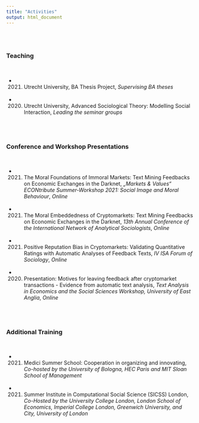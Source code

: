 ```yaml
---
title: "Activities"
output: html_document
---
```


<br/>
<br/>

### Teaching
<br/>

- 2021. Utrecht University, BA Thesis Project, *Supervising BA theses*
<br/>
<br/>

- 2020. Utrecht University, Advanced Sociological Theory: Modelling Social Interaction, *Leading the seminar groups*  
 <br/>  
 <br/>  



### Conference and Workshop Presentations
<br/>

- 2021. The Moral Foundations of Immoral Markets: Text Mining Feedbacks on Economic Exchanges in the Darknet, *„Markets & Values“ ECONtribute Summer-Workshop 2021: Social Image and Moral Behaviour*, *Online*  
<br/>

- 2021. The Moral Embeddedness of Cryptomarkets: Text Mining Feedbacks on Economic Exchanges in the Darknet, *13th Annual Conference of the International Network of Analytical Sociologists*, *Online*  
<br/>

- 2021. Positive Reputation Bias in Cryptomarkets: Validating Quantitative Ratings with Automatic Analyses of Feedback Texts, *IV ISA Forum of Sociology*, *Online*  
<br/>

- 2020. Presentation: Motives for leaving feedback after cryptomarket transactions - Evidence from automatic text analysis, *Text Analysis in Economics and the Social Sciences Workshop, University of East Anglia*, *Online*  
 <br/>  
 <br/>  



### Additional Training
<br/>

- 2021. Medici Summer School: Cooperation in organizing and innovating, *Co-hosted by the University of Bologna, HEC Paris and MIT Sloan School of Management*
<br/>
<br/>

- 2021. Summer Institute in Computational Social Science (SICSS) London, *Co-Hosted by the University College London, London School of Economics, Imperial College London, Greenwich University, and City, University of London*